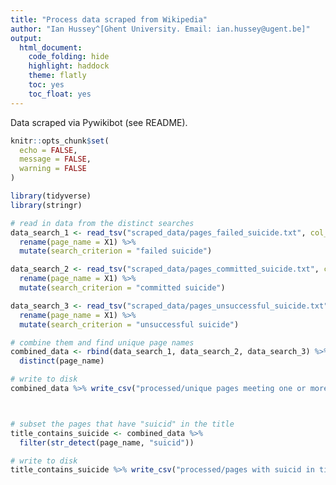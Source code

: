 ```yaml
---
title: "Process data scraped from Wikipedia"
author: "Ian Hussey^[Ghent University. Email: ian.hussey@ugent.be]"
output:
  html_document:
    code_folding: hide
    highlight: haddock
    theme: flatly
    toc: yes
    toc_float: yes
---
```


Data scraped via Pywikibot (see README).

```r

knitr::opts_chunk$set(
  echo = FALSE,
  message = FALSE,
  warning = FALSE
)

```

```r

library(tidyverse)
library(stringr)

```

```r

# read in data from the distinct searches
data_search_1 <- read_tsv("scraped_data/pages_failed_suicide.txt", col_names = FALSE) %>%
  rename(page_name = X1) %>%
  mutate(search_criterion = "failed suicide")

data_search_2 <- read_tsv("scraped_data/pages_committed_suicide.txt", col_names = FALSE) %>%
  rename(page_name = X1) %>%
  mutate(search_criterion = "committed suicide")

data_search_3 <- read_tsv("scraped_data/pages_unsuccessful_suicide.txt", col_names = FALSE) %>%
  rename(page_name = X1) %>%
  mutate(search_criterion = "unsuccessful suicide")

```

```r

# combine them and find unique page names
combined_data <- rbind(data_search_1, data_search_2, data_search_3) %>%
  distinct(page_name)

# write to disk
combined_data %>% write_csv("processed/unique pages meeting one or more criteria.csv")



# subset the pages that have "suicid" in the title
title_contains_suicide <- combined_data %>%
  filter(str_detect(page_name, "suicid"))

# write to disk
title_contains_suicide %>% write_csv("processed/pages with suicid in title.csv")

```
